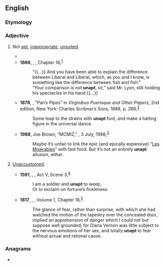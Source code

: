 ==English==

===Etymology===
{{prefix|en|un|apt}}

===Adjective===
{{en-adj}}

# {{lb|en|obsolete|_|except in negative phrases}} Not [[apt]], [[inappropriate]], [[unsuited]].
#* {{RQ:Ascham Works|title=Toxophilus|page=110|passage=[N]eyther the love of theyr countrye, the feare of theyr enemyes, the avoydinge of puniſhment, nor the receyvinge of any profite that might come by it, could make them to be good archers: which be '''unapte''' and unfitte thereunto by Gods providence and nature.}}
#* '''1866''', {{w|George Eliot}}, ''{{w|Felix Holt, the Radical}}'', Chapter 16,<sup>[http://www.gutenberg.org/files/40882/40882-h/40882-h.htm]</sup>
#*: “{{...}} And you have been able to explain the difference between Liberal and Liberal, which, as you and I know, is something like the difference between fish and fish.”
#*: “Your comparison is not '''unapt''', sir,” said Mr. Lyon, still holding his spectacles in his hand {{...}}
#* '''1878''', {{w|Robert Louis Stevenson}}, “Pan’s Pipes” in ''Virginibus Puerisque and Other Papers'', 2nd edition, New York: Charles Scribner’s Sons, 1888, p. 266,<sup>[http://catalog.hathitrust.org/Record/100549121]</sup>
#*: Some leap to the strains with '''unapt''' foot, and make a halting figure in the universal dance.
#* '''1988''', Joe Brown, “MCMIZ,” ''{{w|The Washington Post}}'', 3 July, 1988,<sup>[https://www.washingtonpost.com/archive/lifestyle/style/1988/07/03/mcmiz/444ca1af-5839-44f1-83d5-409f11af2426/?utm_term=.ccafb92ef788]</sup>
#*: Maybe it’s unfair to link the epic (and epically expensive) “[[w:Les Misérables (musical)|Les Misérables]]” with fast food. But it’s not an entirely '''unapt''' allusion, either.
# {{lb|en|obsolete}} [[unaccustomed|Unaccustomed]].
#* '''1591''', {{w|William Shakespeare}}, ''{{w|Henry VI, Part 1}}'', Act V, Scene 3,<sup>[http://www.opensourceshakespeare.org/views/plays/play_view.php?WorkID=henry6p1&Scope=entire&pleasewait=1&msg=pl]</sup>
#*: I am a soldier and '''unapt''' to weep,
#*: Or to exclaim on fortune’s fickleness.
#* '''1817''', {{w|Walter Scott}}, ''{{w|Rob Roy}}'', Volume 1, Chapter 16,<sup>[http://www.gutenberg.org/files/7025/7025-h/7025-h.htm]</sup>
#*: The glance of fear, rather than surprise, with which she had watched the motion of the tapestry over the concealed door, implied an apprehension of danger which I could not but suppose well grounded; for Diana Vernon was little subject to the nervous emotions of her sex, and totally '''unapt''' to fear without actual and rational cause.

===Anagrams===
* {{anagrams|en|a=anptu|punta|tupan|untap}}